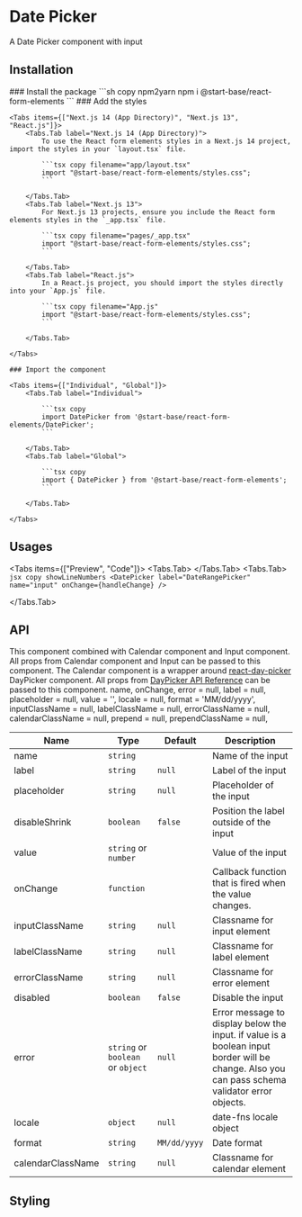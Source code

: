 
# Date Picker

A Date Picker component with input

## Installation

<Steps>
    ### Install the package
    ```sh copy npm2yarn
    npm i @start-base/react-form-elements
    ```
    ### Add the styles

    <Tabs items={["Next.js 14 (App Directory)", "Next.js 13", "React.js"]}>
        <Tabs.Tab label="Next.js 14 (App Directory)">
            To use the React form elements styles in a Next.js 14 project, import the styles in your `layout.tsx` file.

            ```tsx copy filename="app/layout.tsx"
            import "@start-base/react-form-elements/styles.css";
            ```

        </Tabs.Tab>
        <Tabs.Tab label="Next.js 13">
            For Next.js 13 projects, ensure you include the React form elements styles in the `_app.tsx` file.

            ```tsx copy filename="pages/_app.tsx"
            import "@start-base/react-form-elements/styles.css";
            ```

        </Tabs.Tab>
        <Tabs.Tab label="React.js">
            In a React.js project, you should import the styles directly into your `App.js` file.

            ```tsx copy filename="App.js"
            import "@start-base/react-form-elements/styles.css";
            ```

        </Tabs.Tab>

    </Tabs>

    ### Import the component

    <Tabs items={["Individual", "Global"]}>
        <Tabs.Tab label="Individual">

            ```tsx copy
            import DatePicker from '@start-base/react-form-elements/DatePicker';
            ```

        </Tabs.Tab>
        <Tabs.Tab label="Global">

            ```tsx copy
            import { DatePicker } from '@start-base/react-form-elements';
            ```

        </Tabs.Tab>

    </Tabs>

</Steps>

## Usages

<Tabs items={["Preview", "Code"]}>
  <Tabs.Tab>
  <Preview height="800px">
  <FormOnChange>
     <DatePicker
    label="DateRangePicker"
    name="input"
  />
  </FormOnChange>
  </Preview>
  </Tabs.Tab>
  <Tabs.Tab>
    ```jsx copy showLineNumbers
    <DatePicker
        label="DateRangePicker"
        name="input"
        onChange={handleChange}
    />
    ```

  </Tabs.Tab>
</Tabs>

## API

This component combined with Calendar component and Input component. All props from Calendar component and Input can be passed to this component.
The Calendar component is a wrapper around [react-day-picker](https://www.npmjs.com/package/react-day-picker) DayPicker component. All props from [DayPicker API Reference](https://daypicker.dev/api/type-aliases/DayPickerProps) can be passed to this component.
name,
onChange,
error = null,
label = null,
placeholder = null,
value = '',
locale = null,
format = 'MM/dd/yyyy',
inputClassName = null,
labelClassName = null,
errorClassName = null,
calendarClassName = null,
prepend = null,
prependClassName = null,

| Name              | Type                              | Default      | Description                                                                                                                                    |
| ----------------- | --------------------------------- | ------------ | ---------------------------------------------------------------------------------------------------------------------------------------------- |
| name              | `string`                          |              | Name of the input                                                                                                                              |
| label             | `string`                          | `null`       | Label of the input                                                                                                                             |
| placeholder       | `string`                          | `null`       | Placeholder of the input                                                                                                                       |
| disableShrink     | `boolean`                         | `false`      | Position the label outside of the input                                                                                                        |
| value             | `string` or `number`              |              | Value of the input                                                                                                                             |
| onChange          | `function`                        |              | Callback function that is fired when the value changes.                                                                                        |
| inputClassName    | `string`                          | `null`       | Classname for input element                                                                                                                    |
| labelClassName    | `string`                          | `null`       | Classname for label element                                                                                                                    |
| errorClassName    | `string`                          | `null`       | Classname for error element                                                                                                                    |
| disabled          | `boolean`                         | `false`      | Disable the input                                                                                                                              |
| error             | `string` or `boolean` or `object` | `null`       | Error message to display below the input. if value is a boolean input border will be change. Also you can pass schema validator error objects. |
| locale            | `object`                          | `null`       | date-fns locale object                                                                                                                         |
| format            | `string`                          | `MM/dd/yyyy` | Date format                                                                                                                                    |
| calendarClassName | `string`                          | `null`       | Classname for calendar element                                                                                                                 |

## Styling
